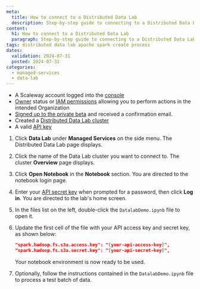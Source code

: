 ```yaml
---
meta:
  title: How to connect to a Distributed Data Lab
  description: Step-by-step guide to connecting to a Distributed Data Lab with the Scaleway console.
content:
  h1: How to connect to a Distributed Data Lab
  paragraph: Step-by-step guide to connecting to a Distributed Data Lab with the Scaleway console.
tags: distributed data lab apache spark create process
dates:
  validation: 2024-07-31
  posted: 2024-07-31
categories:
  - managed-services
  - data-lab
---
```


<Macro id="requirements" />

- A Scaleway account logged into the [console](https://console.scaleway.com)
- [Owner](/iam/concepts/#owner) status or [IAM permissions](/iam/concepts/#permission) allowing you to perform actions in the intended Organization
- [Signed up to the private beta](https://www.scaleway.com/fr/betas/#distributed-data-lab) and received a confirmation email.
- Created a [Distributed Data Lab cluster](/data-lab/how-to/create-data-lab/)
- A valid [API key](/iam/how-to/create-api-keys/)

1. Click **Data Lab** under **Managed Services** on the side menu. The Distributed Data Lab page displays.

2. Click the name of the Data Lab cluster you want to connect to. The cluster **Overview** page displays.

3. Click **Open Notebook** in the **Notebook** section. You are directed to the notebook login page.

4. Enter your [API secret key](/iam/concepts/#api-key) when prompted for a password, then click **Log in**. You are directed to the lab's home screen.

5. In the files list on the left, double-click the `DatalabDemo.ipynb` file to open it.

6. Update the first cell of the file with your API access key and secret key, as shown below:

    ```json
    "spark.hadoop.fs.s3a.access.key": "[your-api-access-key]",
    "spark.hadoop.fs.s3a.secret.key": "[your-api-secret-key]",
    ```

    Your notebook environment is now ready to be used.

7. Optionally, follow the instructions contained in the `DatalabDemo.ipynb` file to process a test batch of data.